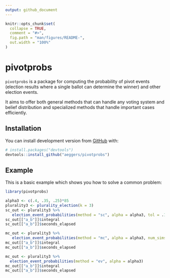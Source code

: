 ```yaml
---
output: github_document
---
```


<!-- README.md is generated from README.Rmd. Please edit that file -->

```r
knitr::opts_chunk$set(
  collapse = TRUE,
  comment = "#>",
  fig.path = "man/figures/README-",
  out.width = "100%"
)
```

# pivotprobs

<!-- badges: start -->
<!-- badges: end -->

`pivotprobs` is a package for computing the probability of pivot events (election results where a single ballot can determine the winner) and other election events. 

It aims to offer both general methods that can handle any voting system and belief distribution and specialized methods that handle important cases efficiently.  



## Installation

You can install development version from [GitHub](https://github.com/) with:

``` r
# install.packages("devtools")
devtools::install_github("aeggers/pivotprobs")
```

## Example

This is a basic example which shows you how to solve a common problem:

```r
library(pivotprobs)

alpha3 <- c(.4, .35, .25)*85
plurality3 <- plurality_election(k = 3)
sc_out <- plurality3 %>%
   election_event_probabilities(method = "sc", alpha = alpha3, tol = .1)
sc_out[["a_b"]]$integral
sc_out[["a_b"]]$seconds_elapsed

mc_out <- plurality3 %>%
   election_event_probabilities(method = "mc", alpha = alpha3, num_sims = 500000)
mc_out[["a_b"]]$integral
mc_out[["a_b"]]$seconds_elapsed

mc_out <- plurality3 %>%
  election_event_probabilities(method = "ev", alpha = alpha3)
mc_out[["a_b"]]$integral
mc_out[["a_b"]]$seconds_elapsed
```

